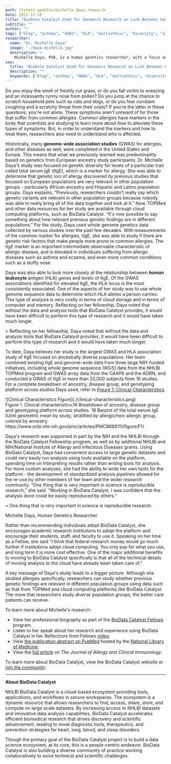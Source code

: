 ```yaml
---
path: /latest-updates/michelle_daya_research
date: 2021-12-10
title: "BioData Catalyst Used for Genomics Research on Link Between Genetic Risk and Allergic Disease"
subtitle: ""
author: ""
tags: ["blog", "asthma", "GWAS", "HLA", "multiethnic", "diversity", "allergies", "cloud computing"]
researcher:
  name: "Dr. Michelle Daya"
  image: "./daya-michelle.jpg"
  description: >
    Michelle Daya, PhD, is a human genetics researcher, with a focus on how genetic makeup influences risk for developing common allergies such as asthma and eczema. Her research was supported in part by the BioData Catalyst Fellowship Program, which she participated in during Cohort I. For her study, Multiethnic genome-wide and HLA association study of total serum IgE level, she leveraged data from the National Heart, Lung and Blood Institute (NHLBI) Trans-Omics for Precision Medicine (TOPMed) program; the Consortium on Asthma among African-ancestry Populations in the Americas (CAAPA); and the Atopic Dermatitis Research Network (ADRN).
seo:
  title: "BioData Catalyst Used for Genomics Research on Link Between Genetic Risk and Allergic Disease"
  description: ""
  keywords: ["blog", "asthma", "GWAS", "HLA", "multiethnic", "diversity", "allergies", "cloud computing"]
---
```


Do you enjoy the smell of freshly cut grass, or do you fall victim to sneezing and an incessantly runny nose from pollen? Do you jump at the chance to scratch household pets such as cats and dogs, or do you fear constant coughing and a scratchy throat from their coats? If you're the latter in these questions, you're not alone. These symptoms aren't unheard of for those that suffer from common allergies. Common allergies have markers in the body that scientists are studying to learn more about how to alleviate these types of symptoms. But, in order to understand the markers and how to treat them, researchers also need to understand who is affected.

Historically, many **genome-wide association studies** (GWAS) for allergies, and other diseases as well, were completed in the United States and Europe. This means that what we previously learned was predominantly based on genetics from European ancestry study participants. Dr. Michelle Daya's study was focused on genetic diversity for levels of a particular trait called total serum IgE (tIgE), which is a marker for allergy. She was able to determine that genetic loci of allergy discovered by previous studies that focused on European populations are very relevant in other population groups - particularly African ancestry and Hispanic and Latino population groups. 
Daya explains, “Previously, researchers couldn't really say which genetic variants are relevant in other population groups because nobody was able to really bring all of the data together and look at it.” Now, TOPMed and other data resources for her study are available through cloud computing platforms, such as BioData Catalyst. “It's now possible to say something about how relevant previous genetic findings are in different populations.”
For the study, Daya used whole genome genetics data collected by various studies over the past few decades. With measurements of the common marker for allergies, tIgE, she was able to study if there are genetic risk factors that make people more prone to common allergies. The tIgE marker is an important intermediate observable characteristic of allergic disease, and is elevated in individuals suffering from allergic diseases such as asthma and eczema, and even more common conditions such as a stuffy nose.

Daya was also able to look more closely at the relationship between **human leukocyte** antigen (HLA) genes and levels of tIgE. Of the GWAS associations identified for elevated tIgE, the HLA locus is the most consistently associated. One of the aspects of her study was to use whole genome sequence data to determine which HLA alleles a person carries. This type of analysis is very costly in terms of cloud storage and in terms of computer and memory. Reflecting on her fellowship, Daya noted that without the data and analysis tools that BioData Catalyst provides, it would have been difficult to perform this type of research and it would have taken much longer. 

<div class="quote">
> Reflecting on her fellowship, Daya noted that without the data and analysis tools that BioData Catalyst provides, it would have been difficult to perform this type of research and it would have taken much longer.

</div>

To date, Daya believes her study is the largest GWAS and HLA association study of tIgE focused on ancestrally diverse populations. Her team combined existing tIgE and genome-wide data from three large NIH-funded initiatives, including whole genome sequence (WGS) data from the NHLBI TOPMed program and GWAS array data from the CAAPA and the ADRN, and conducted a GWAS of tIgE in more than 20,000 subjects from 16 studies. For a complete breakdown of ancestry, disease group, and genotyping platform across studies Daya used, refer to [Figure 1: Clinical Characteristics](https://els-jbs-prod-cdn.jbs.elsevierhealth.com/cms/attachment/48ffd166-2b2a-4d17-9e6b-4df2653a35a1/gr1_lrg.jpg).


<div class="blog-image-section half-width-image blog-image-right">
![Clinical Characteristics Figure](./clinical-characteristics.png)

<figcaption><span style={{fontWeight: 600}}>Figure 1. Clinical characteristics.</span>1A Breakdown of ancestry, disease group and genotyping platform across studies. 1B Barplot of the total serum IgE IU/ml geometric mean by study, stratified by allergic/non-allergic group, colored by ancestry. https://www.ncbi.nlm.nih.gov/pmc/articles/PMC8665111/figure/F1/</figcaption>

</div>


Daya's research was supported in part by the NIH and the NHLBI through the BioData Catalyst Fellowship program, as well as by additional NHLBI and NIH/National Institute of Allergy and Infectious Diseases grants. Using BioData Catalyst, Daya had convenient access to large genetic datasets and could very easily run analysis using tools available on the platform, spending time on interpreting results rather than writing tools for analysis. For more custom analyses, she had the ability to write her own tools for the platform - the development of standardized analysis pipelines allowed for the re-use by other members of her team and the wider research community. “One thing that is very important in science is reproducible research,” she said. “Working in BioData Catalyst, I was confident that the analysis done could be easily reproduced by others.”

<div class="short-quote quote-left">
> One thing that is very important in science is reproducible research.
<p class="attribution">Michelle Daya, Human Genetics Researcher</p>

</div>

Rather than recommending individuals adopt BioData Catalyst, she encourages academic research institutions to adopt the platform and encourage their students, staff, and faculty to use it. Speaking on her time as a Fellow, she said “I think that federal research money would go much further if institutions adopt cloud computing. You only pay for what you use, and long term it is more cost effective. One of the major additional benefits to moving to BioData Catalyst specifically is that all of the technical details of moving analysis to the cloud have already been taken care of.”

A key message of Daya's study leads to a bigger picture. Although she studied allergies specifically, researchers can study whether previous genetic findings are relevant in different population groups using data such as that from TOPMed and cloud computing platforms like BioData Catalyst. The more that researchers study diverse population groups, the better care patients can receive. 

To learn more about Michelle's research:

* View her professional biography as part of the [BioData Catalyst Fellows](/about/bdc-fellows) program.
* Listen to her speak about her research and experience using BioData Catalyst in her Reflections from Fellows [video](https://youtu.be/i_yx__HsdN0).
* View [the publication abstract on PubMed](https://pubmed.ncbi.nlm.nih.gov/34536413/) hosted by the [National Library of Medicine](https://www.nlm.nih.gov/).
* View the [full article](https://doi.org/10.1016/j.jaci.2021.09.011) on *The Journal of Allergy and Clinical Immunology*.


To learn more about BioData Catalyst, view the BioData Catalyst website or [join the community](/join-bdc).

---

**About BioData Catalyst**

NHLBI BioData Catalyst is a cloud-based ecosystem providing tools, applications, and workflows in secure workspaces. The ecosystem is a dynamic resource that allows researchers to find, access, share, store, and compute on large scale datasets. By increasing access to NHLBI datasets and innovative data analysis capabilities, BioData Catalyst accelerates efficient biomedical research that drives discovery and scientific advancement, leading to novel diagnostic tools, therapeutics, and prevention strategies for heart, lung, blood, and sleep disorders.

Though the primary goal of the BioData Catalyst project is to build a data science ecosystem, at its core, this is a people-centric endeavor. BioData Catalyst is also building a diverse community of practice working collaboratively to solve technical and scientific challenges.

